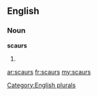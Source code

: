 ==English==

===Noun===
'''scaurs'''

# {{plural of|[[scaur]]}}

[[Category:English plurals]]

[[ar:scaurs]]
[[fr:scaurs]]
[[my:scaurs]]